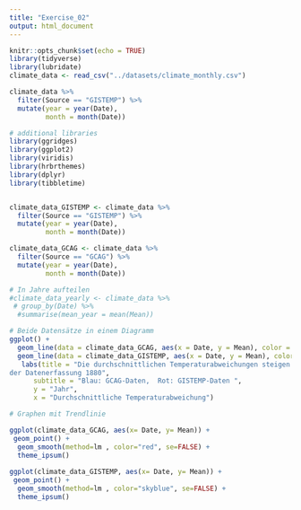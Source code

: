 ```yaml
---
title: "Exercise_02"
output: html_document
---
```


```r
knitr::opts_chunk$set(echo = TRUE)
library(tidyverse)
library(lubridate)
climate_data <- read_csv("../datasets/climate_monthly.csv")
```


```r
climate_data %>% 
  filter(Source == "GISTEMP") %>% 
  mutate(year = year(Date),
         month = month(Date))
```

```r
# additional libraries
library(ggridges)
library(ggplot2)
library(viridis)
library(hrbrthemes)
library(dplyr)
library(tibbletime)


climate_data_GISTEMP <- climate_data %>% 
  filter(Source == "GISTEMP") %>% 
  mutate(year = year(Date),
         month = month(Date))

climate_data_GCAG <- climate_data %>%
  filter(Source == "GCAG") %>%
  mutate(year = year(Date),
         month = month(Date))

# In Jahre aufteilen
#climate_data_yearly <- climate_data %>%
 # group_by(Date) %>%
  #summarise(mean_year = mean(Mean))

# Beide Datensätze in einem Diagramm
ggplot() +
  geom_line(data = climate_data_GCAG, aes(x = Date, y = Mean), color = "blue") +
  geom_line(data = climate_data_GISTEMP, aes(x = Date, y = Mean), color = "red") +
   labs(title = "Die durchschnittlichen Temperaturabweichungen steigen seit Beginn 
der Datenerfassung 1880",
      subtitle = "Blau: GCAG-Daten,  Rot: GISTEMP-Daten ",
      y = "Jahr",
      x = "Durchschnittliche Temperaturabweichung")

# Graphen mit Trendlinie

ggplot(climate_data_GCAG, aes(x= Date, y= Mean)) +
 geom_point() +
  geom_smooth(method=lm , color="red", se=FALSE) +
  theme_ipsum()
  
ggplot(climate_data_GISTEMP, aes(x= Date, y= Mean)) +
 geom_point() +
  geom_smooth(method=lm , color="skyblue", se=FALSE) +
  theme_ipsum() 

```


